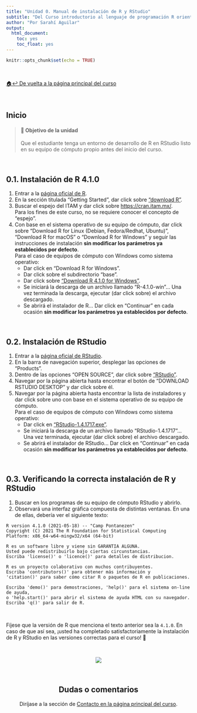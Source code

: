 ```yaml
---
title: "Unidad 0. Manual de instalación de R y RStudio"
subtitle: "Del Curso introductorio al lenguaje de programación R orientado al análisis cuantitativo en Ciencias Sociales"
author: "Por Sarahí Aguilar"
output:
  html_document:
    toc: yes
    toc_float: yes
---
```


```r
knitr::opts_chunk$set(echo = TRUE)
```

<br/>

[🏠↩ De vuelta a la página principal del curso](index.html)

<br/>

## Inicio

> #### **🚀 Objetivo de la unidad**  
Que el estudiante tenga un entorno de desarrollo de R en RStudio listo en su equipo de cómputo propio antes del inicio del curso.

<br/>

## 0.1. Instalación de R 4.1.0
1. Entrar a la [página oficial de R](https://www.r-project.org/). 
2. En la sección titulada "Getting Started", dar click sobre ["download R"](https://cran.r-project.org/mirrors.html).
3. Buscar el espejo del ITAM y dar click sobre [https://cran.itam.mx/](https://cran.itam.mx/).   
Para los fines de este curso, no se requiere conocer el concepto de "espejo". 
4. Con base en el sistema operativo de su equipo de cómputo, dar click sobre "Download R for Linux (Debian, Fedora/Redhat, Ubuntu)", "Download R for macOS" o "Download R for Windows" y seguir las instrucciones de instalación **sin modificar los parámetros ya establecidos por defecto**.  
Para el caso de equipos de cómputo con Windows como sistema operativo:
    + Dar click en "Download R for Windows".
    + Dar click sobre el subdirectorio "base". 
    + Dar click sobre ["Download R 4.1.0 for Windows"](https://cran.itam.mx/bin/windows/base/R-4.1.0-win.exe). 
    + Se iniciará la descarga de un archivo llamado "R-4.1.0-win"... Una vez terminada la descarga, ejecutar (dar click sobre) el archivo descargado. 
    + Se abrirá el instalador de R... Dar click en "Continuar" en cada ocasión **sin modificar los parámetros ya establecidos por defecto**. 

<br/>

## 0.2. Instalación de RStudio 
1. Entrar a la [página oficial de RStudio](https://www.rstudio.com/).
2. En la barra de navegación superior, desplegar las opciones de "Products".
3. Dentro de las opciones “OPEN SOURCE”, dar click sobre ["RStudio"](https://www.rstudio.com/products/rstudio/).
4. Navegar por la página abierta hasta encontrar el botón de “DOWNLOAD RSTUDIO DESKTOP” y dar click sobre él. 
5. Navegar por la página abierta hasta encontrar la lista de instaladores y dar click sobre uno con base en el sistema operativo de su equipo de cómputo.  
Para el caso de equipos de cómputo con Windows como sistema operativo:
    + Dar click en ["RStudio-1.4.1717.exe"](https://download1.rstudio.org/desktop/windows/RStudio-1.4.1717.exe). 
    + Se iniciará la descarga de un archivo llamado "RStudio-1.4.1717"... Una vez terminada, ejecutar (dar click sobre) el archivo descargado. 
    + Se abrirá el instalador de RStudio... Dar click en "Continuar" en cada ocasión **sin modificar los parámetros ya establecidos por defecto**.

<br/>

## 0.3. Verificando la correcta instalación de R y RStudio
1. Buscar en los programas de su equipo de cómputo RStudio y abrirlo. 
2. Observará una interfaz gráfica compuesta de distintas ventanas. En una de ellas, debería ver el siguiente texto: 
```
R version 4.1.0 (2021-05-18) -- "Camp Pontanezen"
Copyright (C) 2021 The R Foundation for Statistical Computing
Platform: x86_64-w64-mingw32/x64 (64-bit)

R es un software libre y viene sin GARANTIA ALGUNA.
Usted puede redistribuirlo bajo ciertas circunstancias.
Escriba 'license()' o 'licence()' para detalles de distribucion.

R es un proyecto colaborativo con muchos contribuyentes.
Escriba 'contributors()' para obtener más información y
'citation()' para saber cómo citar R o paquetes de R en publicaciones.

Escriba 'demo()' para demostraciones, 'help()' para el sistema on-line de ayuda,
o 'help.start()' para abrir el sistema de ayuda HTML con su navegador.
Escriba 'q()' para salir de R.
```

<br/>

Fíjese que la versión de R que menciona el texto anterior sea la ```4.1.0```. En caso de que así sea, ¡usted ha completado satisfactoriamente la instalación de R y RStudio en las versiones correctas para el curso! 🎉

<br/>

<center>
![](https://media1.tenor.com/images/4effa37e88aeef75faa7230bb556f268/tenor.gif?itemid=9714109)

<br/>

## Dudas o comentarios

Diríjase a la sección de [Contacto en la página principal del curso](index.html). 
